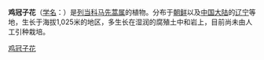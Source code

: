 {{Speciesbox
| name = 鸡冠子花
| status = 
| status_system = 
| image =
| genus = Pedicularis
| species = mandshurica
| authority = Maxim.
}}

'''鸡冠子花'''（[[学名|学名]]：{{lang|la|''Pedicularis mandshurica''}}）是[[列当科|列当科]][[马先蒿属|马先蒿属]]的植物。分布于[[朝鲜|朝鲜]]以及[[中国大陆|中国大陆]]的[[辽宁|辽宁]]等地，生长于海拔1,025米的地区，多生长在湿润的腐殖土中和岩上，目前尚未由人工引种栽培。
{{Taxonbar|from=Q11174162}}

[[Category:马先蒿属|鸡冠子花]]


{{植物小作品}}